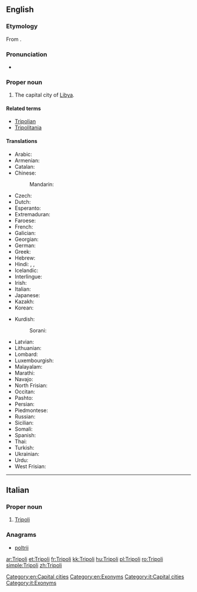 {{also|tripoli}}
==English==
{{wikipedia}}

===Etymology===
From {{etyl|la|en}} {{term|Tripolis|lang=la}}.

===Pronunciation===
* {{IPA|/ˈtrɪpəli/}}

===Proper noun===
{{en-proper noun}}

# The capital city of [[Libya]].

====Related terms====
* [[Tripolian]]
* [[Tripolitania]]

====Translations====
{{trans-top|capital of Libya}}
* Arabic: {{t-|ar|طرابلس|m|tr=Taraabulus}}
* Armenian: {{t-|hy|Տրիպոլի|tr=Tripoli|sc=Armn}}
* Catalan: {{t|ca|Trípoli}}
* Chinese:
*: Mandarin: {{t|cmn|的黎波里|tr=Dīlíbōlǐ|sc=Hani}}
* Czech: {{t|cs|Tripolis}}
* Dutch: {{t-|nl|Tripoli|n}}
* Esperanto: {{t|eo|Tripolo}}
* Extremaduran: {{tø|ext|Trípoli}}
* Faroese: {{t-|fo|Tripolis}}
* French: {{t+|fr|Tripoli}}
* Galician: {{t|gl|Trípoli}}
* Georgian: {{t|ka|ტრიპოლი|tr=tripoli|sc=Geor}}
* German: {{t+|de|Tripolis}}
* Greek: {{t+|el|Τρίπολη|tr=Trípoli|sc=Grek}}
* Hebrew: {{t|he|טריפולי|sc=Hebr}}
* Hindi: {{t-|hi|त्रिपोली|f|tr=tripolī|sc=Deva}}, {{t-|hi|ताराबूलस|tr=tārābūlas|sc=Deva}}, {{t-|hi|तराबुलुस|tr=tarābulus|sc=Deva}}
* Icelandic: {{t|is|Trípólí}}
* Interlingue: {{t|ie|Tripolis}}
* Irish: {{t-|ga|Tripilí|f}}
* Italian: {{t-|it|Tripoli|f}}
* Japanese: {{t-|ja|トリポリ|tr=Toripori}}
* Kazakh: {{t|kk|Триполи|sc=Cyrl}}
* Korean: {{t-|ko|트리폴리|tr=Teuripolli|sc=Kore}}
{{trans-mid}}
* Kurdish: {{t|ku|Trablûs|sc=ku-Arab}}
*: Sorani: {{tø|ckb|تەرابلوس|sc=ku-Arab}}
* Latvian: {{t|lv|Tripole}}
* Lithuanian: {{t|lt|Tripolis}}
* Lombard: {{tø|lmo|Tripul}}
* Luxembourgish: {{t|lb|Tripolis}}
* Malayalam: {{t|ml|ട്രിപ്പോളി|sc=Mlym}}
* Marathi: {{t|mr|त्रिपोली|sc=Deva}}
* Navajo: {{tø|nv|Twípoli}}
* North Frisian: {{tø|frr|Tripolis}}
* Occitan: {{t|oc|Trípol}}
* Pashto: {{t|ps|ترابلس|sc=ps-Arab}}
* Persian: {{t-|fa|طرابلس|tr=Tarâbolos|sc=fa-Arab}}
* Piedmontese: {{tø|pms|Trìpoli}}
* Russian: {{t-|ru|Триполи|m|tr=Trípoli}} {{indeclinable}}
* Sicilian: {{t|scn|Trìpuli}}
* Somali: {{t|so|Triboli}}
* Spanish: {{t|es|Trípoli}}
* Thai: {{t|th|ตริโปลี|tr=tripohlii|sc=Thai}}
* Turkish: {{t-|tr|Trablus}}
* Ukrainian: {{t-|uk|Тріполі|m|tr=Trípoli|sc=Cyrl}}
* Urdu: {{t-|ur|طرابلس|tr=tarābulus|sc=ur-Arab}}
* West Frisian: {{t|fy|Tripoly}}
{{trans-bottom}}

[[Category:en:Capital cities]]
[[Category:en:Exonyms]]

----

==Italian==

===Proper noun===
{{it-proper noun|g=f}}

# [[#English|Tripoli]]

===Anagrams===
* [[poltrii#Italian|poltrii]]

[[Category:it:Capital cities]]
[[Category:it:Exonyms]]

[[ar:Tripoli]]
[[et:Tripoli]]
[[fr:Tripoli]]
[[kk:Tripoli]]
[[hu:Tripoli]]
[[pl:Tripoli]]
[[ro:Tripoli]]
[[simple:Tripoli]]
[[zh:Tripoli]]